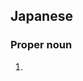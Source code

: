 ==Japanese==
{{ja-kanjitab|ゆ|き}}

===Proper noun===
{{ja-pos|ゆき|proper}}

# {{given name|female|lang=ja|sort=ゆき}}